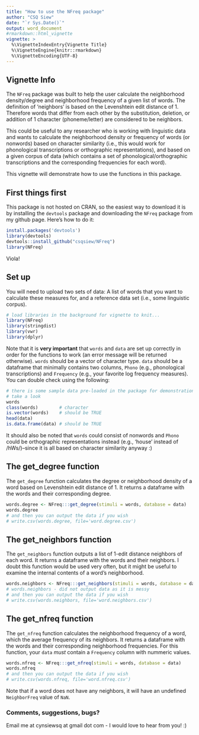 ```yaml
---
title: "How to use the NFreq package"
author: "CSQ Siew"
date: "`r Sys.Date()`"
output: word_document
#rmarkdown::html_vignette
vignette: >
  %\VignetteIndexEntry{Vignette Title}
  %\VignetteEngine{knitr::rmarkdown}
  %\VignetteEncoding{UTF-8}
---
```


## Vignette Info    

The `NFreq` package was built to help the user calculate the neighborhood density/degree and neighborhood frequency of a given list of words. The definition of 'neighbors' is based on the Levenshtein edit distance of 1. Therefore words that differ from each other by the substitution, deletion, or addition of 1 character (phoneme/letter) are considered to be neighbors. 

This could be useful to any researcher who is working with linguistic data and wants to calculate the neighborhood density or frequency of words (or nonwords) based on character similarity (i.e., this would work for phonological transcriptions or orthographic representations), and based on a given corpus of data (which contains a set of phonological/orthographic transcriptions and the corresponding frequencies for each word). 

This vignette will demonstrate how to use the functions in this package.  

## First things first  

This package is not hosted on CRAN, so the easiest way to download it is by installing the `devtools` package and downloading the `NFreq` package from my github page. Here's how to do it:   

```r
install.packages('devtools')
library(devtools)
devtools::install_github("csqsiew/NFreq")
library(NFreq)
```

Viola!  

## Set up 

You will need to upload two sets of data: A list of words that you want to calculate these measures for, and a reference data set (i.e., some linguistic corpus). 

```r
# load libraries in the background for vignette to knit... 
library(NFreq)
library(stringdist)
library(vwr)
library(dplyr)
```

Note that it is **very important** that `words` and `data` are set up correctly in order for the functions to work (an error message will be returned otherwise). `words` should be a vector of character type. `data` should be a dataframe that minimally contains two columns, `Phono` (e.g., phonological transcriptions) and `Frequency` (e.g., your favorite log frequency measures). You can double check using the following:

```r
# there is some sample data pre-loaded in the package for demonstration purposes
# take a look 
words
class(words)        # character
is.vector(words)    # should be TRUE
head(data)
is.data.frame(data) # should be TRUE
```

It should also be noted that `words` could consist of nonwords and `Phono` could be orthographic representations instead (e.g., 'house' instead of /hWs/)--since it is all based on character similarity anyway :)  

## The get_degree function

The `get_degree` function calculates the degree or neighborhood density of a word based on Levenshtein edit distance of 1. It returns a dataframe with the words and their corresponding degree.

```r
words.degree <- NFreq:::get_degree(stimuli = words, database = data)
words.degree
# and then you can output the data if you wish
# write.csv(words.degree, file='word.degree.csv')
```

## The get_neighbors function

The `get_neighbors` function outputs a list of 1-edit distance neighbors of each word. It returns a dataframe with the words and their neighbors. I doubt this function would be used very often, but it might be useful to examine the internal contents of a word's neighborhood.  

```r
words.neighbors <- NFreq:::get_neighbors(stimuli = words, database = data)
# words.neighbors - did not output data as it is messy
# and then you can output the data if you wish
# write.csv(words.neighbors, file='word.neighbors.csv')
```

## The get_nfreq function

The `get_nfreq` function calculates the neighborhood frequency of a word, which the average frequency of its neighbors. It returns a dataframe with the words and their corresponding neighborhood frequencies. For this function, your `data` *must* contain a `Frequency` column with nummeric values. 

```r
words.nfreq <- NFreq:::get_nfreq(stimuli = words, database = data)
words.nfreq
# and then you can output the data if you wish
# write.csv(words.nfreq, file='word.nfreq.csv')
```

Note that if a word does not have any neighbors, it will have an undefined `NeighborFreq` value of `NaN`.  

### Comments, suggestions, bugs?  

Email me at cynsiewsq at gmail dot com - I would love to hear from you! :)   
